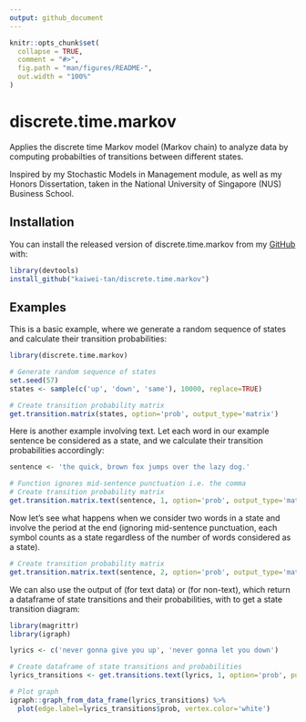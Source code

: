 ```yaml
---
output: github_document
---
```


<!-- README.md is generated from README.Rmd. Please edit that file -->

```r
knitr::opts_chunk$set(
  collapse = TRUE,
  comment = "#>",
  fig.path = "man/figures/README-",
  out.width = "100%"
)
```

# discrete.time.markov

<!-- badges: start -->
<!-- badges: end -->

Applies the discrete time Markov model (Markov chain) to analyze data by computing probabilties of transitions between different states.

Inspired by my Stochastic Models in Management module, as well as my Honors Dissertation, taken in the National University of Singapore (NUS) Business School.

## Installation

You can install the released version of discrete.time.markov from my [GitHub](https://github.com/kaiwei-tan/discrete.time.markov) with:

``` r
library(devtools)
install_github("kaiwei-tan/discrete.time.markov")
```

## Examples

This is a basic example, where we generate a random sequence of states and calculate their transition probabilities:
```r
library(discrete.time.markov)

# Generate random sequence of states
set.seed(57)
states <- sample(c('up', 'down', 'same'), 10000, replace=TRUE)

# Create transition probability matrix
get.transition.matrix(states, option='prob', output_type='matrix')
```

Here is another example involving text. Let each word in our example sentence be considered as a state, and we calculate their transition probabilities accordingly:
```r
sentence <- 'the quick, brown fox jumps over the lazy dog.'

# Function ignores mid-sentence punctuation i.e. the comma
# Create transition probability matrix
get.transition.matrix.text(sentence, 1, option='prob', output_type='matrix', punct='none')
```

Now let's see what happens when we consider two words in a state and involve the period at the end (ignoring mid-sentence punctuation, each symbol counts as a state regardless of the number of words considered as a state).
```r
# Create transition probability matrix
get.transition.matrix.text(sentence, 2, option='prob', output_type='matrix', punct='end')
```

We can also use the output of \code{get.transitions.text} (for text data) or \code{get.transitions} (for non-text), which return a dataframe of state transitions and their probabilities, with \code{igraph::graph_from_data_frame} to get a state transition diagram:
```r
library(magrittr)
library(igraph)

lyrics <- c('never gonna give you up', 'never gonna let you down')

# Create dataframe of state transitions and probabilities
lyrics_transitions <- get.transitions.text(lyrics, 1, option='prob', punct='none')

# Plot graph
igraph::graph_from_data_frame(lyrics_transitions) %>%
  plot(edge.label=lyrics_transitions$prob, vertex.color='white')
```
